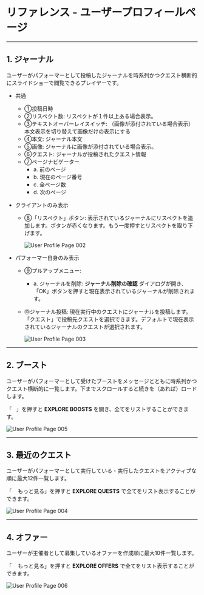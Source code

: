 # リファレンス - ユーザープロフィールページ

---

## 1. ジャーナル

ユーザーがパフォーマーとして投稿したジャーナルを時系列かつクエスト横断的にスライドショーで閲覧できるプレイヤーです。

- 共通
  - ①投稿日時
  - ②リスペクト数: リスペクトが１件以上ある場合表示。
  - ③テキストオーバーレイスイッチ: （画像が添付されている場合表示）本文表示を切り替えて画像だけの表示にする
  - ④本文: ジャーナル本文
  - ⑤画像: ジャーナルに画像が添付されている場合表示。
  - ⑥クエスト: ジャーナルが投稿されたクエスト情報
  - ⑦ページナビゲーター
    - a. 前のページ
    - b. 現在のページ番号
    - c. 全ページ数
    - d. 次のページ

- クライアントのみ表示
  - ⑧「リスペクト」ボタン: 表示されているジャーナルにリスペクトを追加します。ボタンが赤くなります。もう一度押すとリスペクトを取り下げます。

    ![User Profile Page 002](/user-manual/ja/reference/user-profile-page-002.png)

- パフォーマー自身のみ表示
  - ⑨プルアップメニュー:
    - a. ジャーナルを削除: **ジャーナル削除の確認** ダイアログが開き、「OK」ボタンを押すと現在表示されているジャーナルが削除されます。
  - ⑩ジャーナル投稿: 現在実行中のクエストにジャーナルを投稿します。「クエスト」で投稿先クエストを選択できます。デフォルトで現在表示されているジャーナルのクエストが選択されます。

    ![User Profile Page 003](/user-manual/ja/reference/user-profile-page-003.png)

---

## 2. ブースト

ユーザーがパフォーマーとして受けたブーストをメッセージとともに時系列かつクエスト横断的に一覧します。下までスクロールすると続きを（あれば）ロードします。

「<img src="/user-manual/search-solid.svg" className="inline" height="12" />」を押すと **EXPLORE BOOSTS** を開き、全てをリストすることができます。

![User Profile Page 005](/user-manual/ja/reference/user-profile-page-005.png)

---

## 3. 最近のクエスト

ユーザーがパフォーマーとして実行している・実行したクエストをアクティブな順に最大12件一覧します。

「<img src="/user-manual/search-solid.svg" className="inline" height="12" /> もっと見る」を押すと **EXPLORE QUESTS** で全てをリスト表示することができます。

![User Profile Page 004](/user-manual/ja/reference/user-profile-page-004.png)

---

## 4. オファー

ユーザーが主催者として募集しているオファーを作成順に最大10件一覧します。

「<img src="/user-manual/search-solid.svg" className="inline" height="12" /> もっと見る」を押すと **EXPLORE OFFERS** で全てをリスト表示することができます。

![User Profile Page 006](/user-manual/ja/reference/user-profile-page-006.png)
